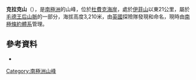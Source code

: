 {{coord|85|5|S|172|18|E|source:GNIS|display=title}}

'''克拉克山'''（{{lang-en|Mount Clarke}}），是[[南極洲|南極洲]]的山峰，位於[[杜費克海岸|杜費克海岸]]，處於[[伊菲山|伊菲山]]以東21公里，屬於[[毛德王后山脈|毛德王后山脈]]的一部分，海拔高度3,210米，由[[英國|英國]]探險隊發現和命名，現時由[[南極條約體系|南極條約體系]]管理。

==參考資料==
* {{usgs-gazetteer|id=2824|name=Clarke, Mount}}

{{DEFAULTSORT:Mount Clarke}}
[[Category:南極洲山峰|Category:南極洲山峰]]


{{DufekCoast-geo-stub}}